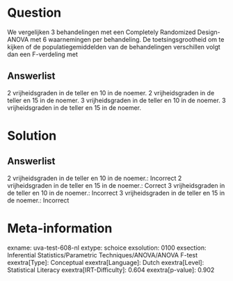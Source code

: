 Question
========

We vergelijken 3 behandelingen met een Completely Randomized
Design-ANOVA met 6 waarnemingen per behandeling. De toetsingsgrootheid
om te kijken of de populatiegemiddelden van de behandelingen verschillen
volgt dan een F-verdeling met

Answerlist
----------

2 vrijheidsgraden in de teller en 10 in de noemer.
2 vrijheidsgraden in de teller en 15 in de noemer.
3 vrijheidsgraden in de teller en 10 in de noemer.
3 vrijheidsgraden in de teller en 15 in de noemer.

Solution
========

Answerlist
----------

2 vrijheidsgraden in de teller en 10 in de noemer.: Incorrect
2 vrijheidsgraden in de teller en 15 in de noemer.: Correct
3 vrijheidsgraden in de teller en 10 in de noemer.: Incorrect
3 vrijheidsgraden in de teller en 15 in de noemer.: Incorrect

Meta-information
================
exname: uva-test-608-nl
extype: schoice
exsolution: 0100
exsection: Inferential Statistics/Parametric Techniques/ANOVA/ANOVA F-test
exextra[Type]: Conceptual
exextra[Language]: Dutch
exextra[Level]: Statistical Literacy
exextra[IRT-Difficulty]: 0.604
exextra[p-value]: 0.902
